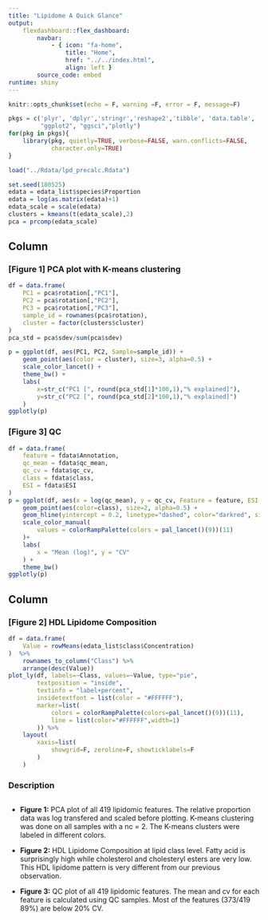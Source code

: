 ```yaml
---
title: "Lipidome A Quick Glance"
output:
    flexdashboard::flex_dashboard:
        navbar:
            - { icon: "fa-home",
                title: "Home", 
                href: "../../index.html", 
                align: left }
        source_code: embed
runtime: shiny 
---
```


```r
knitr::opts_chunk$set(echo = F, warning =F, error = F, message=F)
```

```r
pkgs = c('plyr', 'dplyr','stringr','reshape2','tibble', 'data.table', 'DT',
         "ggplot2", "ggsci","plotly")
for(pkg in pkgs){
    library(pkg, quietly=TRUE, verbose=FALSE, warn.conflicts=FALSE, 
            character.only=TRUE)
}
```

```r
load("../Rdata/lpd_precalc.Rdata")
```

```r
set.seed(180525)
edata = edata_list$species$Proportion
edata = log(as.matrix(edata)+1)
edata_scale = scale(edata)
clusters = kmeans(t(edata_scale),2)
pca = prcomp(edata_scale)
```

Column
--------------------------

### [Figure 1] PCA plot with K-means clustering

```r
df = data.frame(
    PC1 = pca$rotation[,"PC1"],
    PC2 = pca$rotation[,"PC2"],
    PC3 = pca$rotation[,"PC3"],
    sample_id = rownames(pca$rotation),
    cluster = factor(clusters$cluster)
)
pca_std = pca$sdev/sum(pca$sdev)

p = ggplot(df, aes(PC1, PC2, Sample=sample_id)) +
    geom_point(aes(color = cluster), size=3, alpha=0.5) +
    scale_color_lancet() +
    theme_bw() +
    labs(
        x=str_c("PC1 [", round(pca_std[1]*100,1),"% explained]"),
        y=str_c("PC2 [", round(pca_std[2]*100,1),"% explained]")
    )
ggplotly(p)
```

### [Figure 3] QC

```r
df = data.frame(
    feature = fdata$Annotation,
    qc_mean = fdata$qc_mean,
    qc_cv = fdata$qc_cv,
    class = fdata$class,
    ESI = fdata$ESI
)
p = ggplot(df, aes(x = log(qc_mean), y = qc_cv, Feature = feature, ESI = ESI)) +
    geom_point(aes(color=class), size=2, alpha=0.5) +
    geom_hline(yintercept = 0.2, linetype="dashed", color="darkred", size=1) +
    scale_color_manual(
        values = colorRampPalette(colors = pal_lancet()(9))(11)
    )+
    labs(
        x = "Mean (log)", y = "CV"
    ) +
    theme_bw()
ggplotly(p)
```



Column
--------------------

### [Figure 2] HDL Lipidome Composition

```r
df = data.frame(
    Value = rowMeans(edata_list$class$Concentration)
)  %>%
    rownames_to_column("Class") %>%
    arrange(desc(Value))
plot_ly(df, labels=~Class, values=~Value, type="pie",
        textposition = "inside",
        textinfo = "label+percent",
        insidetextfont = list(color = "#FFFFFF"),
        marker=list(
            colors = colorRampPalette(colors=pal_lancet()(9))(11),
            line = list(color="#FFFFFF",width=1)
        )) %>%
    layout(
        xaxis=list(
            showgrid=F, zeroline=F, showticklabels=F
        )
    )
```

### Description
<div style="display:table; margin:auto">
* **Figure 1:** PCA plot of all 419 lipidomic features. The relative proportion data was log transfered and scaled before plotting. K-means clustering was done on all samples with a nc = 2. The K-means clusters were labeled in different colors.

* **Figure 2:** HDL Lipidome Composition at lipid class level. Fatty acid is surprisingly high while cholesterol and cholesteryl esters are very low. This HDL lipidome pattern is very different from our previous observation.

* **Figure 3:** QC plot of all 419 lipidomic features. The mean and cv for each feature is calculated using QC samples. Most of the features (373/419 89%) are below 20% CV.
</div>